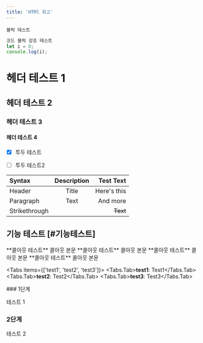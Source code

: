 ```yaml
---
title: 'HTMl 회고'
---
```


 

`블럭 테스트`


```js copy
코드 블럭 강조 테스트
let i = 0;
console.log(i);
```


# 헤더 테스트 1
## 헤더 테스트 2
### 헤더 테스트 3
#### 헤더 테스트 4

- [x] 투두 테스트
- [ ] 투두 테스트2


| Syntax        | Description |   Test Text |
| :------------ | :---------: | ----------: |
| Header        |    Title    | Here's this |
| Paragraph     |    Text     |    And more |
| Strikethrough |             |    ~~Text~~ |

## 기능 테스트 [#기능테스트]

<Callout type="info">
**콜아웃 테스트** 콜아웃 본문
</Callout>
<Callout type="warning">
**콜아웃 테스트** 콜아웃 본문
</Callout>
<Callout type="error">
**콜아웃 테스트** 콜아웃 본문
</Callout>
<Callout>
**콜아웃 테스트** 콜아웃 본문
</Callout>

<Tabs items={['test1', 'test2', 'test3']}>
    <Tabs.Tab>**test1**: Test1</Tabs.Tab>
    <Tabs.Tab>**test2**: Test2</Tabs.Tab>
    <Tabs.Tab>**test3**: Test3</Tabs.Tab>
</Tabs>

<Cards>
  <Card  title="테스트1" href="" />
  <Card  title="테스트2" href="" />
  <Card  title="테스트3" href="" />
</Cards>

<Steps>
### 1단계

테스트 1

### 2단계

테스트 2

</Steps>
 
<FileTree>
  <FileTree.Folder name="pages" defaultOpen>
    <FileTree.File name="_meta.json" />
    <FileTree.File name="contact.md" />
    <FileTree.File name="index.mdx" />
    <FileTree.Folder name="about">
      <FileTree.File name="_meta.json" />
      <FileTree.File name="legal.md" />
      <FileTree.File name="index.mdx" />
    </FileTree.Folder>
  </FileTree.Folder>
</FileTree>
